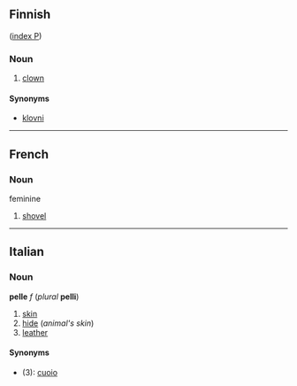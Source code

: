 ==Finnish==
([[Wiktionary:Finnish_index_p|index P]])
===Noun===
#[[clown]]

====Synonyms====
*[[klovni]]

----
==French==
===Noun===
feminine
#[[shovel]]
----

==Italian==
===Noun===
'''pelle''' ''f'' (''plural'' '''pelli''')

#[[skin]]
#[[hide]] (''animal's skin'')
#[[leather]]

====Synonyms====
*(3): [[cuoio]]